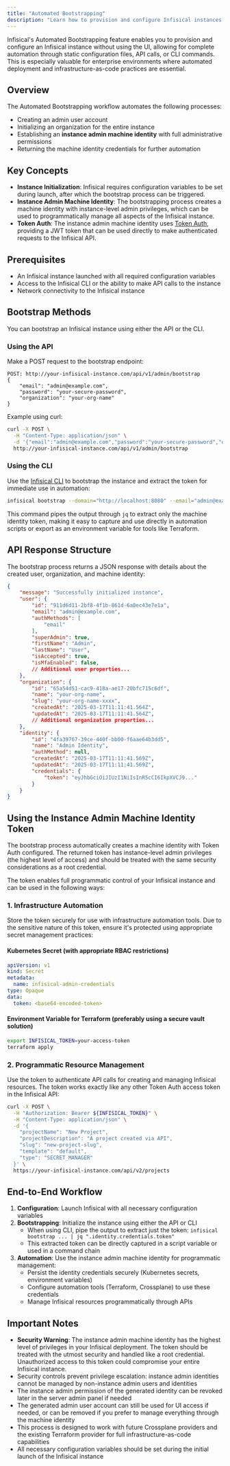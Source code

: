 ```yaml
---
title: "Automated Bootstrapping"
description: "Learn how to provision and configure Infisical instances programmatically without UI interaction"
---
```


Infisical's Automated Bootstrapping feature enables you to provision and configure an Infisical instance without using the UI, allowing for complete automation through static configuration files, API calls, or CLI commands. This is especially valuable for enterprise environments where automated deployment and infrastructure-as-code practices are essential.

## Overview

The Automated Bootstrapping workflow automates the following processes:
- Creating an admin user account
- Initializing an organization for the entire instance
- Establishing an **instance admin machine identity** with full administrative permissions
- Returning the machine identity credentials for further automation

## Key Concepts

- **Instance Initialization**: Infisical requires configuration variables to be set during launch, after which the bootstrap process can be triggered.
- **Instance Admin Machine Identity**: The bootstrapping process creates a machine identity with instance-level admin privileges, which can be used to programmatically manage all aspects of the Infisical instance.
- **Token Auth**: The instance admin machine identity uses [Token Auth](https://infisical.com/docs/documentation/platform/identities/token-auth), providing a JWT token that can be used directly to make authenticated requests to the Infisical API.

## Prerequisites

- An Infisical instance launched with all required configuration variables
- Access to the Infisical CLI or the ability to make API calls to the instance
- Network connectivity to the Infisical instance

## Bootstrap Methods

You can bootstrap an Infisical instance using either the API or the CLI.

### Using the API

Make a POST request to the bootstrap endpoint:

```
POST: http://your-infisical-instance.com/api/v1/admin/bootstrap
{
    "email": "admin@example.com",
    "password": "your-secure-password",
    "organization": "your-org-name"
}
```

Example using curl:

```bash
curl -X POST \
  -H "Content-Type: application/json" \
  -d '{"email":"admin@example.com","password":"your-secure-password","organization":"your-org-name"}' \
  http://your-infisical-instance.com/api/v1/admin/bootstrap
```

### Using the CLI

Use the [Infisical CLI](https://infisical.com/docs/cli/commands/bootstrap) to bootstrap the instance and extract the token for immediate use in automation:

```bash
infisical bootstrap --domain="http://localhost:8080" --email="admin@example.com" --password="your-secure-password" --organization="your-org-name" | jq ".identity.credentials.token"
```

This command pipes the output through `jq` to extract only the machine identity token, making it easy to capture and use directly in automation scripts or export as an environment variable for tools like Terraform.

## API Response Structure

The bootstrap process returns a JSON response with details about the created user, organization, and machine identity:

```json
{
    "message": "Successfully initialized instance",
    "user": {
        "id": "911d6d11-2bf8-4f1b-861d-6a0ec43e7e1a",
        "email": "admin@example.com",
        "authMethods": [
            "email"
        ],
        "superAdmin": true,
        "firstName": "Admin",
        "lastName": "User",
        "isAccepted": true,
        "isMfaEnabled": false,
        // Additional user properties...
    },
    "organization": {
        "id": "65a54d51-cac9-418a-ae17-20bfc715c6df",
        "name": "your-org-name",
        "slug": "your-org-name-xxxx",
        "createdAt": "2025-03-17T11:11:41.564Z",
        "updatedAt": "2025-03-17T11:11:41.564Z",
        // Additional organization properties...
    },
    "identity": {
        "id": "4fa39767-39ce-440f-bb00-f6aae64b3dd5",
        "name": "Admin Identity",
        "authMethod": null,
        "createdAt": "2025-03-17T11:11:41.569Z",
        "updatedAt": "2025-03-17T11:11:41.569Z",
        "credentials": {
            "token": "eyJhbGciOiJIUzI1NiIsInR5cCI6IkpXVCJ9..."
        }
    }
}
```

## Using the Instance Admin Machine Identity Token

The bootstrap process automatically creates a machine identity with Token Auth configured. The returned token has instance-level admin privileges (the highest level of access) and should be treated with the same security considerations as a root credential.

The token enables full programmatic control of your Infisical instance and can be used in the following ways:

### 1. Infrastructure Automation

Store the token securely for use with infrastructure automation tools. Due to the sensitive nature of this token, ensure it's protected using appropriate secret management practices:

#### Kubernetes Secret (with appropriate RBAC restrictions)

```yaml
apiVersion: v1
kind: Secret
metadata:
  name: infisical-admin-credentials
type: Opaque
data:
  token: <base64-encoded-token>
```

#### Environment Variable for Terraform (preferably using a secure vault solution)

```bash
export INFISICAL_TOKEN=your-access-token
terraform apply
```

### 2. Programmatic Resource Management

Use the token to authenticate API calls for creating and managing Infisical resources. The token works exactly like any other Token Auth access token in the Infisical API:

```bash
curl -X POST \
  -H "Authorization: Bearer ${INFISICAL_TOKEN}" \
  -H "Content-Type: application/json" \
  -d '{
    "projectName": "New Project",
    "projectDescription": "A project created via API",
    "slug": "new-project-slug",
    "template": "default",
    "type": "SECRET_MANAGER"
  }' \
  https://your-infisical-instance.com/api/v2/projects
```

## End-to-End Workflow

1. **Configuration**: Launch Infisical with all necessary configuration variables
2. **Bootstrapping**: Initialize the instance using either the API or CLI
   - When using CLI, pipe the output to extract just the token: `infisical bootstrap ... | jq ".identity.credentials.token"` 
   - This extracted token can be directly captured in a script variable or used in a command chain
3. **Automation**: Use the instance admin machine identity for programmatic management:
   - Persist the identity credentials securely (Kubernetes secrets, environment variables)
   - Configure automation tools (Terraform, Crossplane) to use these credentials
   - Manage Infisical resources programmatically through APIs

## Important Notes

- **Security Warning**: The instance admin machine identity has the highest level of privileges in your Infisical deployment. The token should be treated with the utmost security and handled like a root credential. Unauthorized access to this token could compromise your entire Infisical instance.
- Security controls prevent privilege escalation: instance admin identities cannot be managed by non-instance admin users and identities
- The instance admin permission of the generated identity can be revoked later in the server admin panel if needed
- The generated admin user account can still be used for UI access if needed, or can be removed if you prefer to manage everything through the machine identity
- This process is designed to work with future Crossplane providers and the existing Terraform provider for full infrastructure-as-code capabilities
- All necessary configuration variables should be set during the initial launch of the Infisical instance
